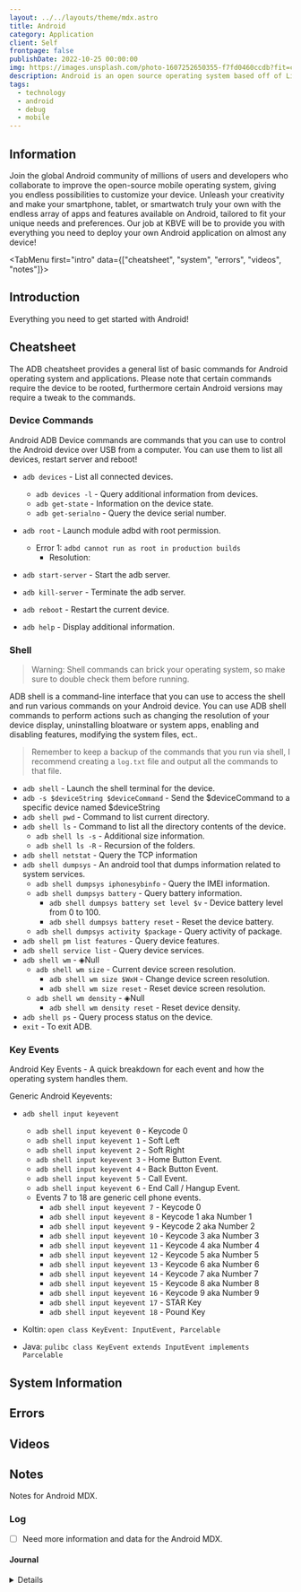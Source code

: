 ```yaml
---
layout: ../../layouts/theme/mdx.astro
title: Android
category: Application
client: Self
frontpage: false
publishDate: 2022-10-25 00:00:00
img: https://images.unsplash.com/photo-1607252650355-f7fd0460ccdb?fit=crop&w=1400&h=700&q=75
description: Android is an open source operating system based off of Linux that runs within the ARM architecture; the primary use-case is within the mobile/tablet eco-system but it has been expanding into server, desktop and embedables.
tags:
  - technology
  - android
  - debug
  - mobile
---
```



## Information

Join the global Android community of millions of users and developers who collaborate to improve the open-source mobile operating system, giving you endless possibilities to customize your device.
Unleash your creativity and make your smartphone, tablet, or smartwatch truly your own with the endless array of apps and features available on Android, tailored to fit your unique needs and preferences.
Our job at KBVE will be to provide you with everything you need to deploy your own Android application on almost any device!

<TabMenu first="intro" data={["cheatsheet", "system", "errors", "videos", "notes"]}>
  <TabData tail="block" data="intro">

## Introduction

Everything you need to get started with Android!

  </TabData>
  <TabData data="cheatsheet">

## Cheatsheet

The ADB cheatsheet provides a general list of basic commands for Android operating system and applications.
Please note that certain commands require the device to be rooted, furthermore certain Android versions may require a tweak to the commands.

### Device Commands

Android ADB Device commands are commands that you can use to control the Android device over USB from a computer.
You can use them to list all devices, restart server and reboot!

- `adb devices` - List all connected devices.

  - `adb devices -l` - Query additional information from devices.
  - `adb get-state` - Information on the device state.
  - `adb get-serialno` - Query the device serial number.

- `adb root` - Launch module adbd with root permission.
  - Error 1: `adbd cannot run as root in production builds`
    - Resolution:
- `adb start-server` - Start the adb server.
- `adb kill-server` - Terminate the adb server.
- `adb reboot` - Restart the current device.
- `adb help` - Display additional information.

### Shell

> Warning: Shell commands can brick your operating system, so make sure to double check them before running.

ADB shell is a command-line interface that you can use to access the shell and run various commands on your Android device.
You can use ADB shell commands to perform actions such as changing the resolution of your device display, uninstalling bloatware or system apps, enabling and disabling features, modifying the system files, ect..

> Remember to keep a backup of the commands that you run via shell, I recommend creating a `log.txt` file and output all the commands to that file.

- `adb shell` - Launch the shell terminal for the device.
- `adb -s $deviceString $deviceCommand` - Send the $deviceCommand to a specific device named $deviceString
- `adb shell pwd` - Command to list current directory.
- `adb shell ls` - Command to list all the directory contents of the device.
  - `adb shell ls -s` - Additional size information.
  - `adb shell ls -R` - Recursion of the folders.
- `adb shell netstat` - Query the TCP information
- `adb shell dumpsys` - An android tool that dumps information related to system services.
  - `adb shell dumpsys iphonesybinfo` - Query the IMEI information.
  - `adb shell dumpsys battery` - Query battery information.
    - `adb shell dumpsys battery set level $v` - Device battery level from 0 to 100.
    - `adb shell dumpsys battery reset` - Reset the device battery.
  - `adb shell dumpsys activity $package` - Query activity of package.
- `adb shell pm list features` - Query device features.
- `adb shell service list` - Query device services.
- `adb shell wm` - ◈Null
  - `adb shell wm size` - Current device screen resolution.
    - `adb shell wm size $WxH` - Change device screen resolution.
    - `adb shell wm size reset` - Reset device screen resolution.
  - `adb shell wm density` - ◈Null
    - `adb shell wm density reset` - Reset device density.
- `adb shell ps` - Query process status on the device.
- `exit` - To exit ADB.

### Key Events

Android Key Events - A quick breakdown for each event and how the operating system handles them.

Generic Android Keyevents:

- `adb shell input keyevent`

  - `adb shell input keyevent 0` - Keycode 0
  - `adb shell input keyevent 1` - Soft Left
  - `adb shell input keyevent 2` - Soft Right
  - `adb shell input keyevent 3` - Home Button Event.
  - `adb shell input keyevent 4` - Back Button Event.
  - `adb shell input keyevent 5` - Call Event.
  - `adb shell input keyevent 6` - End Call / Hangup Event.
  - Events 7 to 18 are generic cell phone events.
    - `adb shell input keyevent 7` - Keycode 0
    - `adb shell input keyevent 8` - Keycode 1 aka Number 1
    - `adb shell input keyevent 9` - Keycode 2 aka Number 2
    - `adb shell input keyevent 10` - Keycode 3 aka Number 3
    - `adb shell input keyevent 11` - Keycode 4 aka Number 4
    - `adb shell input keyevent 12` - Keycode 5 aka Number 5
    - `adb shell input keyevent 13` - Keycode 6 aka Number 6
    - `adb shell input keyevent 14` - Keycode 7 aka Number 7
    - `adb shell input keyevent 15` - Keycode 8 aka Number 8
    - `adb shell input keyevent 16` - Keycode 9 aka Number 9
    - `adb shell input keyevent 17` - STAR Key
    - `adb shell input keyevent 18` - Pound Key

- Koltin: `open class KeyEvent: InputEvent, Parcelable`

- Java: `pulibc class KeyEvent extends InputEvent implements Parcelable`

</TabData>
<TabData data="system">

## System Information 

</TabData>

<TabData data="errors">

## Errors
  
</TabData>
  
<TabData data="videos">
  
## Videos

<YT url="https://www.youtube.com/watch?v=fis26HvvDII" />

<YT url="https://www.youtube.com/watch?v=aS__9RbCyHg" />

</TabData>

<TabData data="notes">

## Notes

Notes for Android MDX.

### Log

- [ ] Need more information and data for the Android MDX.

#### Journal

<Details data="2023-04-15">Testing the tabs for Android MDX</Details>

  </TabData>
</TabMenu>
